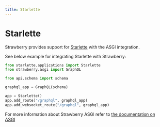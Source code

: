 ```yaml
---
title: Starlette
---
```


# Starlette

Strawberry provides support for [Starlette](https://www.starlette.io/) with the
ASGI integration.

See below example for integrating Starlette with Strawberry:

```python
from starlette.applications import Starlette
from strawberry.asgi import GraphQL

from api.schema import schema

graphql_app = GraphQL(schema)

app = Starlette()
app.add_route("/graphql", graphql_app)
app.add_websocket_route("/graphql", graphql_app)
```

For more information about Strawberry ASGI refer to
[the documentation on ASGI](/docs/integrations/asgi)